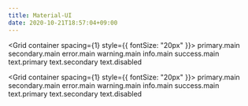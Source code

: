 ```yaml
---
title: Material-UI
date: 2020-10-21T18:57:04+09:00
---
```




<Grid container spacing={1} style={{ fontSize: "20px" }}>
  <Grid item xs={12} sm={4}>
    <Box color="primary.main" p={2}>
      primary.main
    </Box>
  </Grid>
  <Grid item xs={12} sm={4}>
    <Box color="secondary.main" p={2}>
      secondary.main
    </Box>
  </Grid>
  <Grid item xs={12} sm={4}>
    <Box color="error.main" p={2}>
      error.main
    </Box>
  </Grid>
  <Grid item xs={12} sm={4}>
    <Box color="warning.main" p={2}>
      warning.main
    </Box>
  </Grid>
  <Grid item xs={12} sm={4}>
    <Box color="info.main" p={2}>
      info.main
    </Box>
  </Grid>
  <Grid item xs={12} sm={4}>
    <Box color="success.main" p={2}>
      success.main
    </Box>
  </Grid>
  <Grid item xs={12} sm={4}>
    <Box color="text.primary" p={2}>
      text.primary
    </Box>
  </Grid>
  <Grid item xs={12} sm={4}>
    <Box color="text.secondary" p={2}>
      text.secondary
    </Box>
  </Grid>
  <Grid item xs={12} sm={4}>
    <Box color="text.disabled" p={2}>
      text.disabled
    </Box>
  </Grid>
</Grid>

<Grid container spacing={1} style={{ fontSize: "20px" }}>
  <Grid item xs={12} sm={4}>
    <Box bgcolor="primary.main" color="primary.contrastText" p={2}>
      primary.main
    </Box>
  </Grid>
  <Grid item xs={12} sm={4}>
    <Box bgcolor="secondary.main" color="secondary.contrastText" p={2}>
      secondary.main
    </Box>
  </Grid>
  <Grid item xs={12} sm={4}>
    <Box bgcolor="error.main" color="error.contrastText" p={2}>
      error.main
    </Box>
  </Grid>
  <Grid item xs={12} sm={4}>
    <Box bgcolor="warning.main" color="warning.contrastText" p={2}>
      warning.main
    </Box>
  </Grid>
  <Grid item xs={12} sm={4}>
    <Box bgcolor="info.main" color="info.contrastText" p={2}>
      info.main
    </Box>
  </Grid>
  <Grid item xs={12} sm={4}>
    <Box bgcolor="success.main" color="success.contrastText" p={2}>
      success.main
    </Box>
  </Grid>
  <Grid item xs={12} sm={4}>
    <Box bgcolor="text.primary" color="background.paper" p={2}>
      text.primary
    </Box>
  </Grid>
  <Grid item xs={12} sm={4}>
    <Box bgcolor="text.secondary" color="background.paper" p={2}>
      text.secondary
    </Box>
  </Grid>
  <Grid item xs={12} sm={4}>
    <Box bgcolor="text.disabled" color="background.paper" p={2}>
      text.disabled
    </Box>
  </Grid>
</Grid>
